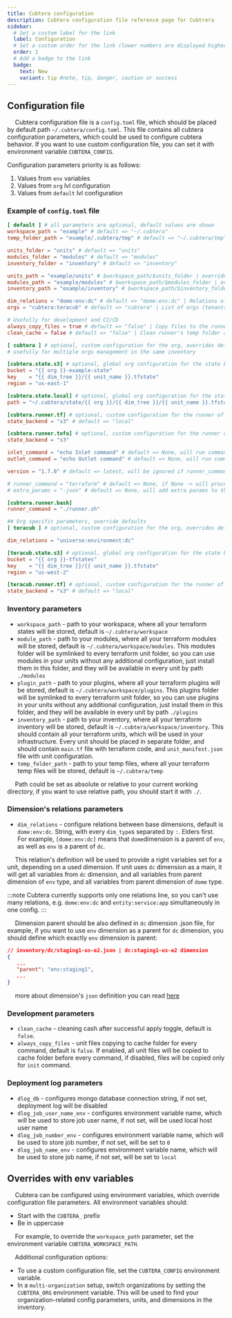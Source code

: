 ```yaml
---
title: Cubtera configuration
description: Cubtera configuration file reference page for Cubtrera
sidebar:
  # Set a custom label for the link
  label: Configuration
  # Set a custom order for the link (lower numbers are displayed higher up)
  order: 1
  # Add a badge to the link
  badge:
    text: New
    variant: tip #note, tip, danger, caution or success
---
```



## Configuration file

&emsp; Cubtera configuration file is a `config.toml` file, which should be placed by default path `~/.cubtera/config.toml`. This file contains all cubtera configuration parameters, which could be used to configure cubtera behavior. If you want to use custom configuration file, you can set it with environment variable `CUBTERA_CONFIG`.

Configuration parameters priority is as follows:
1. Values from `env` variables
2. Values from `org` lvl configuration
3. Values from `default` lvl configuration

### Example of `config.toml` file

```toml title="config.toml"
[ default ] # all parameters are optional, default values are shown
workspace_path = "example" # default => "~/.cubtera"
temp_folder_path = "example/.cubtera/tmp" # default => "~/.cubtera/tmp"

units_folder = "units" # default => "units"
modules_folder = "modules" # default => "modules"
inventory_folder = "inventory" # default => "inventory"

units_path = "example/units" # $workspace_path/$units_folder | override units_folder
modules_path = "example/modules" # $workspace_path/$modules_folder | override modules_folder
inventory_path = "example/inventory" # $workspace_path/$inventory_folder | override inventory_folder

dim_relations = "dome:env:dc" # default => "dome:env:dc" | Relations of base dimension's types (colon separated)
orgs = "cubtera:teracub" # default => "cubtera" | List of orgs (tenants) in inventory to work with (colon separated)

# Usefully for development and CI/CD
always_copy_files = true # default => "false" | Copy files to the runner's temp folder
clean_cache = false # default => "false" | Clean runner's temp folder after successful run

[ cubtera ] # optional, custom configuration for the org, overrides default parameters with the same key
# usefully for multiple orgs management in the same inventory

[cubtera.state.s3] # optional, global org configuration for the state backend of S3 type
bucket = "{{ org }}-example-state"
key    = "{{ dim_tree }}/{{ unit_name }}.tfstate"
region = "us-east-1"

[cubtera.state.local] # optional, global org configuration for the state backend of local type
path = "~/.cubtera/state/{{ org }}/{{ dim_tree }}/{{ unit_name }}.tfstate" # default

[cubtera.runner.tf] # optional, custom configuration for the runner of Terraform type
state_backend = "s3" # default => "local"

[cubtera.runner.tofu] # optional, custom configuration for the runner of Terraform type
state_backend = "s3"

inlet_command = "echo Inlet command" # default => None, will run command before runner starts, in temp folder context
outlet_command = "echo Outlet command" # default => None, will run command after runner finishes successfully, in temp folder context

version = "1.7.0" # default => latest, will be ignored if runner_command is set, will be latest if both was not defined

# runner_command = "terraform" # default => None, if None -> will proceed with internal runner logic
# extra_params = "-json" # default => None, will add extra params to the runner_command

[cubtera.runner.bash]
runner_command = "./runner.sh"

## Org specific parameters, override defaults
[ teracub ] # optional, custom configuration for the org, overrides default parameters with the same key

dim_relations = "universe:environment:dc"

[teracub.state.s3] # optional, global org configuration for the state backend of S3 type
bucket = "{{ org }}-tfstates"
key    = "{{ dim_tree }}/{{ unit_name }}.tfstate"
region = "us-west-2"

[teracub.runner.tf] # optional, custom configuration for the runner of Terraform type
state_backend = "s3" # default => "local"

```

### Inventory parameters
- `workspace_path` - path to your workspace, where all your terraform states will be stored, default is `~/.cubtera/workspace`
- `module_path` - path to your modules, where all your terraform modules will be stored, default is `~/.cubtera/workspace/modules`. This modules folder will be symlinked to every terraform unit folder, so you can use modules in your units without any additional configuration, just install them in this folder, and they will be available in every unit by path `./modules`
- `plugin_path` - path to your plugins, where all your terraform plugins will be stored, default is `~/.cubtera/workspace/plugins`. This plugins folder will be symlinked to every terraform unit folder, so you can use plugins in your units without any additional configuration, just install them in this folder, and they will be available in every unit by path `./plugins`
- `inventory_path` - path to your inventory, where all your terraform inventory will be stored, default is `~/.cubtera/workspace/inventory`. This should contain all your terraform units, which will be used in your infrastructure. Every unit should be placed in separate folder, and should contain `main.tf` file with terraform code, and `unit_manifest.json` file with unit configuration.
- `temp_folder_path` - path to your temp files, where all your terraform temp files will be stored, default is `~/.cubtera/temp`

&emsp; Path could be set as absolute or relative to your current working directory, if you want to use relative path, you should start it with `./`.

### Dimension's relations parameters

- `dim_relations` - configure relations between base dimensions, default is `dome:env:dc`. String, with every `dim_type`s separated by `:`. Elders first. For example, `[dome:env:dc]` means that `dome`dimension is a parent of `env`, as well as `env` is a parent of `dc`.

&emsp; This relation's definition will be used to provide a right variables set for a unit, depending on a used dimension. If unit uses `dc` dimension as a main, it will get all variables from `dc` dimension, and all variables from parent dimension of `env` type, and all variables from parent dimension of `dome` type.

:::note
Cubtera currently supports only one relations line, so you can't use many relations, e.g. `dome:env:dc` and `entity:service:app` simultaneously in one config.
:::

&emsp; Dimension parent should be also defined in `dc` dimension .json file, for example, if you want to use `env` dimension as a parent for `dc` dimension, you should define which exactly `env` dimension is parent:
```json
// inventory/dc/staging1-us-e2.json | dc:staging1-us-e2 dimension
{
   ...
   "parent": "env:staging1",
   ...
}
```

&emsp; more about dimension's `json` definition you can read [here]()

### Development parameters
- `clean_cache` - cleaning cash after successful apply toggle, default is `false`.
- `always_copy_files` - unit files copying to cache folder for every command, default is `false`. If enabled, all unit files will be copied to cache folder before every command, if disabled, files will be copied only for `init` command.

### Deployment log parameters
- `dlog_db` - configures mongo database connection string, if not set, deployment log will be disabled
- `dlog_job_user_name_env` - configures environment variable name, which will be used to store job user name, if not set, will be used local host user name
- `dlog_job_number_env` - configures environment variable name, which will be used to store job number, if not set, will be set to `0`
- `dlog_job_name_env` - configures environment variable name, which will be used to store job name, if not set, will be set to `local`

## Overrides with env variables

&emsp; Cubtera can be configured using environment variables, which override configuration file parameters. All environment variables should:
- Start with the `CUBTERA_` prefix
- Be in uppercase

&emsp; For example, to override the `workspace_path` parameter, set the environment variable `CUBTERA_WORKSPACE_PATH`.

&emsp; Additional configuration options:
- To use a custom configuration file, set the `CUBTERA_CONFIG` environment variable.
- In a `multi-organization` setup, switch organizations by setting the `CUBTERA_ORG` environment variable. This will be used to find your organization-related config parameters, units, and dimensions in the inventory.